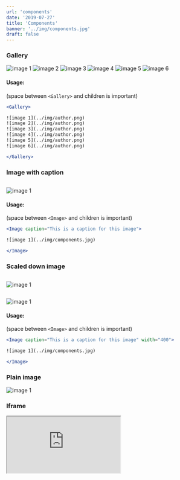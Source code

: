 ```yaml
---
url: 'components'
date: '2019-07-27'
title: 'Components'
banner: '../img/components.jpg'
draft: false
---
```


### Gallery

<Gallery>

![image 1](../img/author.png)
![image 2](../img/author.png)
![image 3](../img/author.png)
![image 4](../img/author.png)
![image 5](../img/author.png)
![image 6](../img/author.png)

</Gallery>

#### Usage:
(space between `<Gallery>` and children is important)

```jsx
<Gallery>

![image 1](../img/author.png)
![image 2](../img/author.png)
![image 3](../img/author.png)
![image 4](../img/author.png)
![image 5](../img/author.png)
![image 6](../img/author.png)

</Gallery>
```


### Image with caption

<Image caption="This is a caption for this image">

![image 1](../img/components.jpg)

</Image>

#### Usage:
(space between `<Image>` and children is important)

```jsx
<Image caption="This is a caption for this image">

![image 1](../img/components.jpg)

</Image>
```

### Scaled down image

<Image caption="This is a caption for this image" width="400">

![image 1](../img/components.jpg)

</Image>

<Image width="100" caption="This is a caption for this image" captionWidth="400">

![image 1](../img/components.jpg)

</Image>

#### Usage:
(space between `<Image>` and children is important)

```jsx
<Image caption="This is a caption for this image" width="400">

![image 1](../img/components.jpg)

</Image>
```

### Plain image

![image 1](../img/components.jpg)

### Iframe

<Iframe src="https://codesandbox.io/embed/4rn8vm4nv0?expanddevtools=1&view=preview" width={920} height={600} title="Code sample" />

<Iframe src="https://codesandbox.io/embed/4rn8vm4nv0?expanddevtools=1&view=preview" width={920} height={600} disableOverlay={true} title="Code sample" />

<Iframe src="https://codesandbox.io/embed/4rn8vm4nv0?expanddevtools=1&view=preview" width={400} height={300} disableOverlay={false} title="Code sample" />

#### Usage:

```html
<Iframe src="https://codesandbox.io/embed/4rn8vm4nv0?expanddevtools=1&view=preview" width={920} height={600} disableOverlay={false} />
```

### Javascript code sample:

```js
class Example extends React.Component {
  render() {
    return <strong>Hello World!</strong>
  }
}
```

### CSS code sample:

```css
body {
  color: white;
}
```

### Code sample with filename:

```jsx!example.js
class Example extends React.Component {
  render() {
    return <strong>Hello World!</strong>
  }
}
```

### Live code sample which you can edit:

```.jsx!example.js
class Example extends React.Component {
  render() {
    return <strong>Hello World!</strong>
  }
}
```

Monospaced font with programming ligatures by [Fira Code](https://github.com/tonsky/FiraCode).

```js
const isEqual = (prev, next) => prev === next;
const notEqual = (prev, next) => prev !== next;
```
